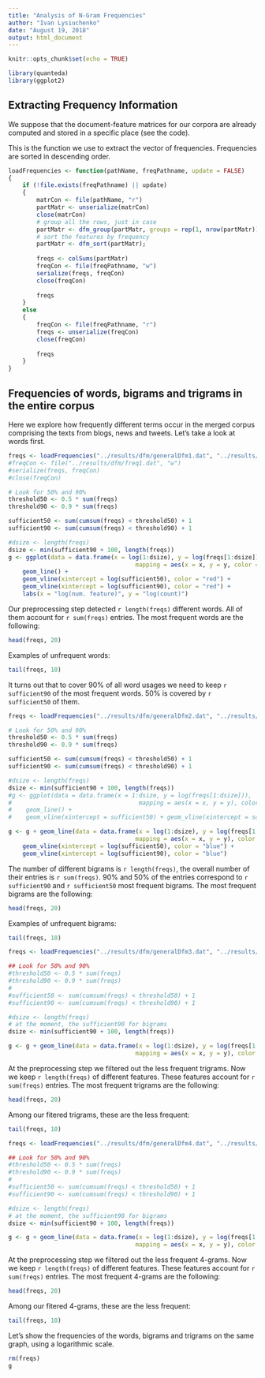 ```yaml
---
title: "Analysis of N-Gram Frequencies"
author: "Ivan Lysiuchenko"
date: "August 19, 2018"
output: html_document
---
```


```r
knitr::opts_chunk$set(echo = TRUE)
```

```r
library(quanteda)
library(ggplot2)
```

## Extracting Frequency Information

We suppose that the document-feature matrices for our corpora are already computed
and stored in a specific place (see the code).

This is the function we use to extract the vector of frequencies. Frequencies are sorted 
in descending order.

```r
loadFrequencies <- function(pathName, freqPathname, update = FALSE)
{
    if (!file.exists(freqPathname) || update)
    {
        matrCon <- file(pathName, "r")
        partMatr <- unserialize(matrCon)
        close(matrCon)
        # group all the rows, just in case
        partMatr <- dfm_group(partMatr, groups = rep(1, nrow(partMatr)))
        # sort the features by frequency
        partMatr <- dfm_sort(partMatr);
        
        freqs <- colSums(partMatr)
        freqCon <- file(freqPathname, "w")
        serialize(freqs, freqCon)
        close(freqCon)
        
        freqs
    }
    else
    {
        freqCon <- file(freqPathname, "r")
        freqs <- unserialize(freqCon)
        close(freqCon)
        
        freqs
    }
}
```

## Frequencies of words, bigrams and trigrams in the entire corpus

Here we explore how frequently different terms occur in the merged corpus
comprising the texts from blogs, news and tweets.
Let's take a look at words first.

```r
freqs <- loadFrequencies("../results/dfm/generalDfm1.dat", "../results/dfm/freq1.dat")
#freqCon <- file("../results/dfm/freq1.dat", "w")
#serialize(freqs, freqCon)
#close(freqCon)

# Look for 50% and 90%
threshold50 <- 0.5 * sum(freqs)
threshold90 <- 0.9 * sum(freqs)

sufficient50 <- sum(cumsum(freqs) < threshold50) + 1
sufficient90 <- sum(cumsum(freqs) < threshold90) + 1

#dsize <- length(freqs)
dsize <- min(sufficient90 + 100, length(freqs))
g <- ggplot(data = data.frame(x = log(1:dsize), y = log(freqs[1:dsize])), 
                                    mapping = aes(x = x, y = y, color = "red")) + 
    geom_line() +
    geom_vline(xintercept = log(sufficient50), color = "red") + 
    geom_vline(xintercept = log(sufficient90), color = "red") +
    labs(x = "log(num. feature)", y = "log(count)")
```

Our preprocessing step detected `r length(freqs)` different words. 
All of them account for `r sum(freqs)` entries.
The most frequent words are the following:

```r
head(freqs, 20)
```

Examples of unfrequent words:

```r
tail(freqs, 10)
```

It turns out that to cover 90% of all word usages we need to keep `r sufficient90` of the most frequent words.
50% is covered by `r sufficient50` of them.


```r
freqs <- loadFrequencies("../results/dfm/generalDfm2.dat", "../results/dfm/freq2.dat")

# Look for 50% and 90%
threshold50 <- 0.5 * sum(freqs)
threshold90 <- 0.9 * sum(freqs)

sufficient50 <- sum(cumsum(freqs) < threshold50) + 1
sufficient90 <- sum(cumsum(freqs) < threshold90) + 1

#dsize <- length(freqs)
dsize <- min(sufficient90 + 100, length(freqs))
#g <- ggplot(data = data.frame(x = 1:dsize, y = log(freqs[1:dsize])), 
#                                    mapping = aes(x = x, y = y), color = "blue") + 
#    geom_line() +
#    geom_vline(xintercept = sufficient50) + geom_vline(xintercept = sufficient90)

g <- g + geom_line(data = data.frame(x = log(1:dsize), y = log(freqs[1:dsize])), 
                                    mapping = aes(x = x, y = y), color = "blue") +
    geom_vline(xintercept = log(sufficient50), color = "blue") + 
    geom_vline(xintercept = log(sufficient90), color = "blue")
```

The number of different bigrams is `r length(freqs)`, the overall number of their entries is `r sum(freqs)`.
90% and 50% of the entries correspond to `r sufficient90` and `r sufficient50` most frequent bigrams.
The most frequent bigrams are the following:

```r
head(freqs, 20)
```

Examples of unfrequent bigrams:

```r
tail(freqs, 10)
```

```r
freqs <- loadFrequencies("../results/dfm/generalDfm3.dat", "../results/dfm/freq3.dat")

## Look for 50% and 90%
#threshold50 <- 0.5 * sum(freqs)
#threshold90 <- 0.9 * sum(freqs)
#
#sufficient50 <- sum(cumsum(freqs) < threshold50) + 1
#sufficient90 <- sum(cumsum(freqs) < threshold90) + 1

#dsize <- length(freqs)
# at the moment, the sufficient90 for bigrams
dsize <- min(sufficient90 + 100, length(freqs))

g <- g + geom_line(data = data.frame(x = log(1:dsize), y = log(freqs[1:dsize])), 
                                    mapping = aes(x = x, y = y), color = "green")
```

At the preprocessing step we filtered out the less frequent trigrams.
Now we keep `r length(freqs)` of different features. These features account for `r sum(freqs)` entries.
The most frequent trigrams are the following:

```r
head(freqs, 20)
```

Among our fitered trigrams, these are the less frequent:

```r
tail(freqs, 10)
```


```r
freqs <- loadFrequencies("../results/dfm/generalDfm4.dat", "../results/dfm/freq4.dat")

## Look for 50% and 90%
#threshold50 <- 0.5 * sum(freqs)
#threshold90 <- 0.9 * sum(freqs)
#
#sufficient50 <- sum(cumsum(freqs) < threshold50) + 1
#sufficient90 <- sum(cumsum(freqs) < threshold90) + 1

#dsize <- length(freqs)
# at the moment, the sufficient90 for bigrams
dsize <- min(sufficient90 + 100, length(freqs))

g <- g + geom_line(data = data.frame(x = log(1:dsize), y = log(freqs[1:dsize])), 
                                    mapping = aes(x = x, y = y), color = "black")
```

At the preprocessing step we filtered out the less frequent 4-grams.
Now we keep `r length(freqs)` of different features. These features account for `r sum(freqs)` entries.
The most frequent 4-grams are the following:

```r
head(freqs, 20)
```

Among our fitered 4-grams, these are the less frequent:

```r
tail(freqs, 10)
```


Let's show the frequencies of the words, bigrams and trigrams on the same graph,
using a logarithmic scale.

```r
rm(freqs)
g
```

